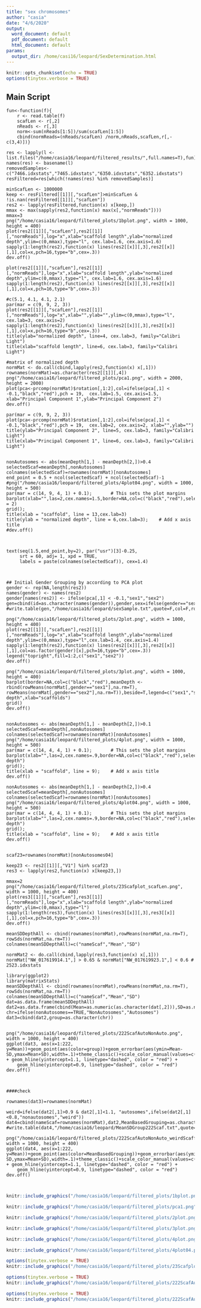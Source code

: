 ```yaml
---
title: "sex chromosomes"
author: "casia"
date: "4/6/2020"
output:
  word_document: default
  pdf_document: default
  html_document: default
params:
  output_dir: /home/casi16/leopard/SexDetermination.html
---
```


```r
knitr::opts_chunk$set(echo = TRUE)
options(tinytex.verbose = TRUE)
```

## Main Script


```{echo=FALSE}
fun<-function(f){
    r <- read.table(f)
    scafLen <- r[,2]
    nReads <- r[,3]
    norm<-sum(nReads[1:5])/sum(scafLen[1:5])
    cbind(normReads=(nReads/scafLen) /norm,nReads,scafLen,r[,-c(3,4)])}

res <- lapply(l <- list.files("/home/casia16/leopard/filtered_results/",full.names=T),fun)
names(res) <- basename(l)
removedSamples<-c("7466.idxstats","7465.idxstats","6350.idxstats","6352.idxstats")
resFiltered=res[which(!names(res) %in% removedSamples)]

minScafLen <- 1000000
keep <- resFiltered[[1]][,"scafLen"]>minScafLen & !is.nan(resFiltered[[1]][,"scafLen"])
res2 <- lapply(resFiltered,function(x) x[keep,])
mmax <- max(sapply(res2,function(x) max(x[,"normReads"])))
mmax=3
png("/home/casia16/leopard/filtered_plots/1bplot.png", width = 1000, height = 400)
plot(res2[[1]][,"scafLen"],res2[[1]][,"normReads"],log="x",xlab="scaffold length",ylab="normalized depth",ylim=c(0,mmax),type="l", cex.lab=1.6, cex.axis=1.6)
sapply(1:length(res2),function(x) lines(res2[[x]][,3],res2[[x]][,1],col=x,pch=16,type="b",cex=.3))
dev.off()

plot(res2[[1]][,"scafLen"],res2[[1]][,"normReads"],log="x",xlab="scaffold length",ylab="normalized depth",ylim=c(0,mmax),type="l", cex.lab=1.6, cex.axis=1.6)
sapply(1:length(res2),function(x) lines(res2[[x]][,3],res2[[x]][,1],col=x,pch=16,type="b",cex=.3))

#c(5.1, 4.1, 4.1, 2.1)
par(mar = c(9, 9, 2, 3))
plot(res2[[1]][,"scafLen"],res2[[1]][,"normReads"],log="x",xlab="",ylab="",ylim=c(0,mmax),type="l", cex.lab=3, cex.axis=2)
sapply(1:length(res2),function(x) lines(res2[[x]][,3],res2[[x]][,1],col=x,pch=16,type="b",cex=.3))
title(ylab="normalized depth", line=4, cex.lab=3, family="Calibri Light")
title(xlab="scaffold length", line=6, cex.lab=3, family="Calibri Light")

#matrix of normalized depth
normMat <- do.call(cbind,lapply(res2,function(x) x[,1]))
rownames(normMat)=as.character(res2[[1]][,4])
png("/home/casia16/leopard/filtered_plots/pca1.png", width = 2000, height = 2000)
plot(pca<-prcomp(normMat)$rotation[,1:2],col=ifelse(pca[,1] < -0.1,"black","red"),pch = 19,  cex.lab=1.5, cex.axis=1.5, xlab="Principal Component 1",ylab="Principal Component 2")
dev.off()

par(mar = c(9, 9, 2, 3))
plot(pca<-prcomp(normMat)$rotation[,1:2],col=ifelse(pca[,1] < -0.1,"black","red"),pch = 19,  cex.lab=2, cex.axis=2, xlab="",ylab="")
title(ylab="Principal Component 2", line=5, cex.lab=3, family="Calibri Light")
title(xlab="Principal Component 1", line=6, cex.lab=3, family="Calibri Light")


nonAutosomes <- abs(meanDepth[1,] - meanDepth[2,])>0.4
selectedScaf=meanDepth[,nonAutosomes]
colnames(selectedScaf)=rownames(normMat)[nonAutosomes]
end_point = 0.5 + ncol(selectedScaf) + ncol(selectedScaf)-1
#png("/home/casia16/leopard/filtered_plots/4plot04.png", width = 1000, height = 500)
par(mar = c(14, 9, 4, 1) + 0.1);       # This sets the plot margins
barplot(xlab="",las=2,cex.names=1.5,border=NA,col=c("black","red"),selectedScaf,beside=T,legend=c("sex1","sex2"),ylab="",cex.axis = 2)
grid();
title(xlab = "scaffold", line = 13,cex.lab=3)
title(ylab = "normalized depth", line = 6,cex.lab=3);    # Add x axis title
#dev.off()



text(seq(1.5,end_point,by=2), par("usr")[3]-0.25, 
     srt = 60, adj= 1, xpd = TRUE,
     labels = paste(colnames(selectedScaf)), cex=1.4)



## Initial Gender Grouping by according to PCA plot
gender <- rep(NA,length(res2))
names(gender) <- names(res2)
gender[names(res2)] <- ifelse(pca[,1] < -0.1,"sex1","sex2")
gen=cbind(id=as.character(names(gender)),gender,sex=ifelse(gender=="sex1","male","female"))
#write.table(gen,"/home/casia16/leopard/sexSample.txt",quote=F,col=F,row=F)

png("/home/casia16/leopard/filtered_plots/2plot.png", width = 1000, height = 400)
plot(res2[[1]][,"scafLen"],res2[[1]][,"normReads"],log="x",xlab="scaffold length",ylab="normalized depth",ylim=c(0,mmax),type="l",cex.lab=1.4, cex.axis=1.4)
sapply(1:length(res2),function(x) lines(res2[[x]][,3],res2[[x]][,1],col=as.factor(gender)[x],pch=16,type="b",cex=.3))
legend("topright",fill=1:2,c("sex1","sex2"))
dev.off()

png("/home/casia16/leopard/filtered_plots/3plot.png", width = 1000, height = 400)
barplot(border=NA,col=c("black","red"),meanDepth <- rbind(rowMeans(normMat[,gender=="sex1"],na.rm=T), rowMeans(normMat[,gender=="sex2"],na.rm=T)),beside=T,legend=c("sex1","sex2"),ylab="normalized depth",xlab="scaffolds")
grid()
dev.off()


nonAutosomes <- abs(meanDepth[1,] - meanDepth[2,])>0.1
selectedScaf=meanDepth[,nonAutosomes]
colnames(selectedScaf)=rownames(normMat)[nonAutosomes]
png("/home/casia16/leopard/filtered_plots/4plot.png", width = 1000, height = 500)
par(mar = c(14, 4, 4, 1) + 0.1);       # This sets the plot margins
barplot(xlab="",las=2,cex.names=.9,border=NA,col=c("black","red"),selectedScaf,beside=T,legend=c("sex1","sex2"),ylab="normalized depth")
grid();
title(xlab = "scaffold", line = 9);    # Add x axis title
dev.off()

nonAutosomes <- abs(meanDepth[1,] - meanDepth[2,])>0.4
selectedScaf=meanDepth[,nonAutosomes]
colnames(selectedScaf)=rownames(normMat)[nonAutosomes]
png("/home/casia16/leopard/filtered_plots/4plot04.png", width = 1000, height = 500)
par(mar = c(14, 4, 4, 1) + 0.1);       # This sets the plot margins
barplot(xlab="",las=2,cex.names=.9,border=NA,col=c("black","red"),selectedScaf,beside=T,legend=c("sex1","sex2"),ylab="normalized depth")
grid();
title(xlab = "scaffold", line = 9);    # Add x axis title
dev.off()


scaf23=rownames(normMat)[nonAutosomes04]

keep23 <- res2[[1]][,"V1"] %in% scaf23
res3 <- lapply(res2,function(x) x[keep23,])

mmax=2
png("/home/casia16/leopard/filtered_plots/23Scafplot_scafLen.png", width = 1000, height = 400)
plot(res3[[1]][,"scafLen"],res3[[1]][,"normReads"],log="x",xlab="scaffold length",ylab="normalized depth",ylim=c(0,mmax),type="l")
sapply(1:length(res3),function(x) lines(res3[[x]][,3],res3[[x]][,1],col=x,pch=16,type="b",cex=.3))
dev.off()

meanSDDepthAll <- cbind(rownames(normMat),rowMeans(normMat,na.rm=T), rowSds(normMat,na.rm=T))
colnames(meanSDDepthAll)=c("nameScaf","Mean","SD")

normMat2 <- do.call(cbind,lapply(res3,function(x) x[,1]))
normMat["NW_017619914.1",] > 0.65 & normMat["NW_017619923.1",] < 0.6 # 2523.idxstats

library(ggplot2)
library(matrixStats)
meanSDDepthAll <- cbind(rownames(normMat),rowMeans(normMat,na.rm=T), rowSds(normMat,na.rm=T))
colnames(meanSDDepthAll)=c("nameScaf","Mean","SD")
dat=as.data.frame(meanSDDepthAll)
dat2=as.data.frame(cbind(Mean=as.numeric(as.character(dat[,2])),SD=as.numeric(as.character(dat[,3]))))
chr=ifelse(nonAutosomes==TRUE,"NonAutosomes","Autosomes")
dat3=cbind(dat2,group=as.character(chr))


png("/home/casia16/leopard/filtered_plots/222ScafAutoNonAuto.png", width = 1000, height = 400)
ggplot(dat3, aes(x=1:222, y=Mean))+geom_point(aes(color=group))+geom_errorbar(aes(ymin=Mean-SD,ymax=Mean+SD),width=.1)+theme_classic()+scale_color_manual(values=c("black","blue"))+labs(x="Scaffold",color="") + geom_hline(yintercept=1.1, linetype="dashed", color = "red") +
    geom_hline(yintercept=0.9, linetype="dashed", color = "red")
dev.off()



####check

rownames(dat3)=rownames(normMat)

weird=ifelse(dat2[,1]>0.9 & dat2[,1]<1.1, "autosomes",ifelse(dat2[,1]<0.8,"nonautosomes","weird"))
dat4=cbind(nameScaf=rownames(normMat),dat2,MeanBasedGrouping=as.character(weird))
#write.table(dat4,"/home/casia16/leopard/MeanSDGroup222Scaf.txt",quote=F,row=F)

png("/home/casia16/leopard/filtered_plots/222ScafAutoNonAuto_weirdScaff.png", width = 1000, height = 400)
ggplot(dat4, aes(x=1:222, y=Mean))+geom_point(aes(color=MeanBasedGrouping))+geom_errorbar(aes(ymin=Mean-SD,ymax=Mean+SD),width=.1)+theme_classic()+scale_color_manual(values=c("black","blue","red"))+labs(x="Scaffold",color="") + geom_hline(yintercept=1.1, linetype="dashed", color = "red") +
    geom_hline(yintercept=0.9, linetype="dashed", color = "red")
dev.off()



```

```r
knitr::include_graphics("/home/casia16/leopard/filtered_plots/1bplot.png")
```

```r
knitr::include_graphics("/home/casia16/leopard/filtered_plots/pca1.png")

```



```r
knitr::include_graphics("/home/casia16/leopard/filtered_plots/2plot.png")
```



```r
knitr::include_graphics("/home/casia16/leopard/filtered_plots/3plot.png")
```




```r
knitr::include_graphics("/home/casia16/leopard/filtered_plots/4plot.png")
```



```r
knitr::include_graphics("/home/casia16/leopard/filtered_plots/4plot04.png")
```

```r
options(tinytex.verbose = TRUE)
knitr::include_graphics("/home/casia16/leopard/filtered_plots/23Scafplot_scafLen.png")
```


```r
options(tinytex.verbose = TRUE)
knitr::include_graphics("/home/casia16/leopard/filtered_plots/222ScafAutoNonAuto.png")
```

```r
options(tinytex.verbose = TRUE)
knitr::include_graphics("/home/casia16/leopard/filtered_plots/222ScafAutoNonAuto_weirdScaff.png")
```




